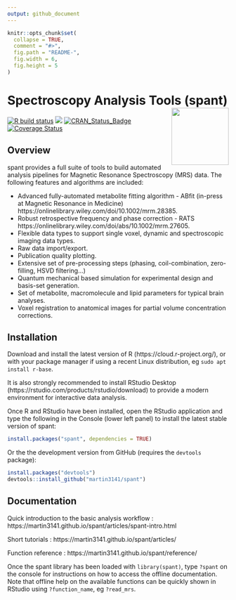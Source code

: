 ```yaml
---
output: github_document
---
```


<!-- README.md is generated from README.Rmd. Please edit that file -->

```r
knitr::opts_chunk$set(
  collapse = TRUE,
  comment = "#>",
  fig.path = "README-",
  fig.width = 6,
  fig.height = 5
)
```

# Spectroscopy Analysis Tools (spant) <img src="man/figures/logo.png" align="right" width=130/>
[![R build status](https://github.com/martin3141/spant/workflows/R-CMD-check/badge.svg)](https://github.com/martin3141/spant/actions)
[![](http://cranlogs.r-pkg.org/badges/spant)](http://cran.rstudio.com/web/packages/spant/index.html)
[![CRAN\_Status\_Badge](http://www.r-pkg.org/badges/version/spant)](https://cran.r-project.org/package=spant)
[![Coverage Status](https://coveralls.io/repos/github/martin3141/spant/badge.svg?branch=master)](https://coveralls.io/github/martin3141/spant?branch=master)

## Overview
spant provides a full suite of tools to build automated analysis pipelines for
Magnetic Resonance Spectroscopy (MRS) data. The following features and
algorithms are included:

* Advanced fully-automated metabolite fitting algorithm - ABfit (in-press at Magnetic Resonance in Medicine) https://onlinelibrary.wiley.com/doi/10.1002/mrm.28385.
* Robust retrospective frequency and phase correction - RATS https://onlinelibrary.wiley.com/doi/abs/10.1002/mrm.27605.
* Flexible data types to support single voxel, dynamic and spectroscopic imaging data types.
* Raw data import/export.
* Publication quality plotting.
* Extensive set of pre-processing steps (phasing, coil-combination, zero-filling, HSVD filtering...)
* Quantum mechanical based simulation for experimental design and basis-set generation.
* Set of metabolite, macromolecule and lipid parameters for typical brain analyses.
* Voxel registration to anatomical images for partial volume concentration corrections.

## Installation
Download and install the latest version of R (https://cloud.r-project.org/), or with your package manager if using a recent Linux distribution, eg `sudo apt install r-base`.

It is also strongly recommended to install RStudio Desktop (https://rstudio.com/products/rstudio/download) to provide a modern environment for interactive data analysis.

Once R and RStudio have been installed, open the RStudio application and type the following in the Console (lower left panel) to install the latest stable version of spant:
```r
install.packages("spant", dependencies = TRUE)
```

Or the the development version from GitHub (requires the `devtools` package):
```r
install.packages("devtools")
devtools::install_github("martin3141/spant")
```

## Documentation
Quick introduction to the basic analysis workflow : https://martin3141.github.io/spant/articles/spant-intro.html

Short tutorials : https://martin3141.github.io/spant/articles/

Function reference : https://martin3141.github.io/spant/reference/

Once the spant library has been loaded with `library(spant)`, type `?spant` on the console for instructions on how to access the offline documentation. Note that offline help on the available functions can be quickly shown in RStudio using `?function_name`, eg `?read_mrs`.
